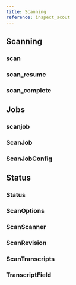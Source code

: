 ```yaml
---
title: Scanning
reference: inspect_scout
---
```


## Scanning

### scan
### scan_resume
### scan_complete


## Jobs

### scanjob
### ScanJob
### ScanJobConfig

## Status

### Status
### ScanOptions
### ScanScanner
### ScanRevision
### ScanTranscripts
### TranscriptField
